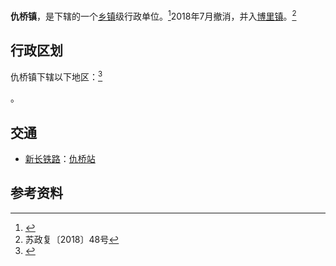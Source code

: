 {{中国乡级行政区|32/08/03/111/000}}

'''仇桥镇'''，是{{PRC admin/fullname|32/08/03/111/000|3}}下辖的一个[[乡镇|乡镇]]级行政单位。<ref>{{PRC admin/ref sgc|{{PRC admin/parent|32/08/03/111/000}}}}</ref>2018年7月撤消，并入[[博里镇|博里镇]]。<ref>苏政复〔2018〕48号</ref>

== 行政区划 ==
仇桥镇下辖以下地区：<ref>{{PRC admin/ref sgc|32/08/03/111/000}}</ref>

{{PRC admin/children|32/08/03/111/000}}。

== 交通 ==
* {{rint|cn|rail}}[[新长铁路|新长铁路]]：[[仇桥站|仇桥站]]

== 参考资料 ==
{{reflist}}

{{PRC admin/navcat|32/08/03/111/000}}